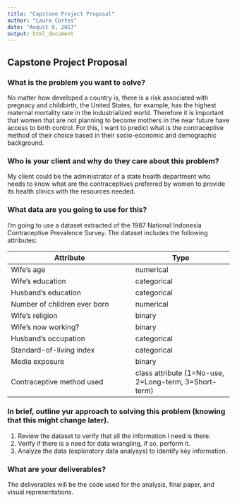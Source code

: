 ```yaml
---
title: "Capstone Project Proposal"
author: "Laura Cortes"
date: "August 9, 2017"
output: html_document
---
```

## Capstone Project Proposal  

### What is the problem you want to solve?  

No matter how developed a country is, there is a risk associated with pregnacy and childbirth, the United States, for example, has the highest maternal mortality rate in the industrialized world. Therefore it is important that women that are not planning to become mothers in the near future have access to birth control. For this, I want to predict what is the contraceptive method of their choice based in their socio-economic and demographic background.

### Who is your client and why do they care about this problem?  

My client could be the administrator of a state health department who needs to know what are the contraceptives preferred by women to provide its health clinics with the resources needed.

### What data are you going to use for this?

I'm going to use a dataset extracted of the 1987 National Indonesia Contraceptive Prevalence Survey. The dataset includes the following attributes:

Attribute                   | Type  
----------------------------| ----------------------
Wife's age                  | numerical
Wife's education            | categorical
Husband's education         | categorical
Number of children ever born| numerical
Wife's religion             | binary
Wife's now working?         | binary
Husband's occupation        | categorical
Standard-of-living index    | categorical
Media exposure              | binary
Contraceptive method used   | class attribute (1=No-use, 2=Long-term, 3=Short-term)

### In brief, outline yur approach to solving this problem (knowing that this might change later).  

1. Review the dataset to verify that all the information I need is there.
2. Verify if there is a need for data wrangling, if so, perform it. 
3. Analyze the data (exploratory data analysys) to identify key information.

### What are your deliverables?  

The deliverables will be the code used for the analysis, final paper, and visual representations.

 

